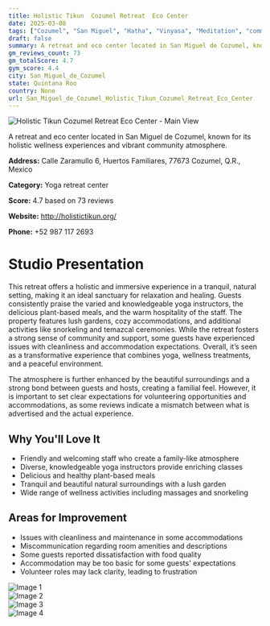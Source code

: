```yaml
---
title: Holistic Tikun  Cozumel Retreat  Eco Center
date: 2025-03-08
tags: ["Cozumel", "San Miguel", "Hatha", "Vinyasa", "Meditation", "community", "tranquility", "San Miguel de Cozumel"]  
draft: false
summary: A retreat and eco center located in San Miguel de Cozumel, known for its holistic wellness experiences and vibrant community atmosphere.
gm_reviews_count: 73
gm_totalScore: 4.7
gym_score: 4.4
city: San_Miguel_de_Cozumel
state: Quintana Roo
country: None
url: San_Miguel_de_Cozumel_Holistic_Tikun_Cozumel_Retreat_Eco_Center
---
```


<div className="aspect-[16/9] relative my-8">
  <img 
    src="https://lh5.googleusercontent.com/p/AF1QipM8EiNk5dpv0wtBCAe5MyAh7Ed9dPYs0-OcdSEg=w1920-h1080-k-no"
    alt="Holistic Tikun  Cozumel Retreat  Eco Center - Main View"
    className="object-cover absolute inset-0 w-full h-full rounded-lg"
  />
</div>

A retreat and eco center located in San Miguel de Cozumel, known for its holistic wellness experiences and vibrant community atmosphere.

**Address:** Calle Zaramullo 6, Huertos Familiares, 77673 Cozumel, Q.R., Mexico

**Category:** Yoga retreat center

**Score:** 4.7 based on 73 reviews

**Website:** http://holistictikun.org/

**Phone:** +52 987 117 2693

# Studio Presentation

This retreat offers a holistic and immersive experience in a tranquil, natural setting, making it an ideal sanctuary for relaxation and healing. Guests consistently praise the varied and knowledgeable yoga instructors, the delicious plant-based meals, and the warm hospitality of the staff. The property features lush gardens, cozy accommodations, and additional activities like snorkeling and temazcal ceremonies. While the retreat fosters a strong sense of community and support, some guests have experienced issues with cleanliness and accommodation expectations. Overall, it’s seen as a transformative experience that combines yoga, wellness treatments, and a peaceful environment.

The atmosphere is further enhanced by the beautiful surroundings and a strong bond between guests and hosts, creating a familial feel. However, it is important to set clear expectations for volunteering opportunities and accommodations, as some reviews indicate a mismatch between what is advertised and the actual experience.

## Why You'll Love It

- Friendly and welcoming staff who create a family-like atmosphere
- Diverse, knowledgeable yoga instructors provide enriching classes
- Delicious and healthy plant-based meals
- Tranquil and beautiful natural surroundings with a lush garden
- Wide range of wellness activities including massages and snorkeling

## Areas for Improvement

- Issues with cleanliness and maintenance in some accommodations
- Miscommunication regarding room amenities and descriptions
- Some guests reported dissatisfaction with food quality
- Accommodation may be too basic for some guests' expectations
- Volunteer roles may lack clarity, leading to frustration

<div className="grid grid-cols-1 xl:grid-cols-2 gap-4 my-8">
<div className="aspect-[4/3] relative"><img src="https://lh3.googleusercontent.com/p/AF1QipMyY4Hadyakiz3KZYF8t4fWGMZ56KCCiOlPEwD_=w1920-h1080-k-no" alt="Image 1" className="object-cover absolute inset-0 w-full h-full rounded-lg" /></div>
<div className="aspect-[4/3] relative"><img src="https://lh5.googleusercontent.com/p/AF1QipPdVC5_mXnp9J7dnn6YJP9-QjWW3iz4wWOOJNEM=w1920-h1080-k-no" alt="Image 2" className="object-cover absolute inset-0 w-full h-full rounded-lg" /></div>
<div className="aspect-[4/3] relative"><img src="https://lh5.googleusercontent.com/p/AF1QipNwDsmKpusp7yq8nuIOXG6Ko-BvBWqsqtRtcEke=w1920-h1080-k-no" alt="Image 3" className="object-cover absolute inset-0 w-full h-full rounded-lg" /></div>
<div className="aspect-[4/3] relative"><img src="https://lh5.googleusercontent.com/p/AF1QipNE-vSzJ7M2HyJkzGvzYQiNkjLSBOx0JeFqYiUi=w1920-h1080-k-no" alt="Image 4" className="object-cover absolute inset-0 w-full h-full rounded-lg" /></div>
</div>